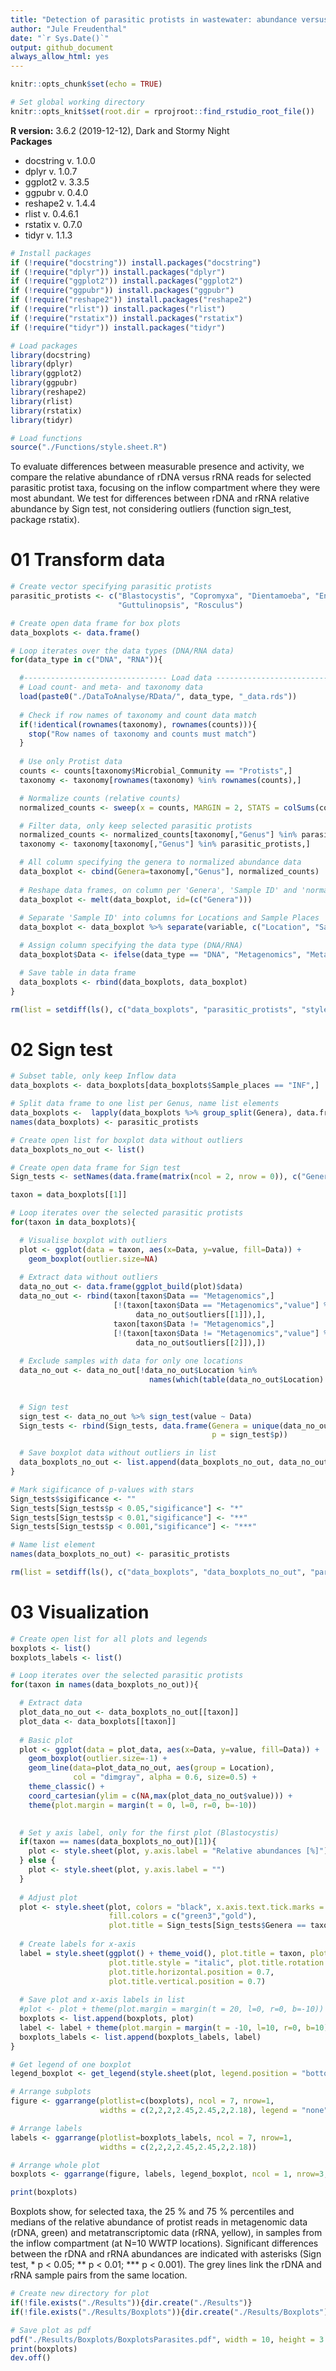 ```yaml
---
title: "Detection of parasitic protists in wastewater: abundance versus activity"  
author: "Jule Freudenthal"  
date: "`r Sys.Date()`"  
output: github_document
always_allow_html: yes
---
```

```r
knitr::opts_chunk$set(echo = TRUE)

# Set global working directory
knitr::opts_knit$set(root.dir = rprojroot::find_rstudio_root_file())
```

**R version:** 3.6.2 (2019-12-12), Dark and Stormy Night  
**Packages**

* docstring v. 1.0.0  
* dplyr v. 1.0.7  
* ggplot2 v. 3.3.5  
* ggpubr v. 0.4.0  
* reshape2 v. 1.4.4  
* rlist v. 0.4.6.1  
* rstatix v. 0.7.0  
* tidyr v. 1.1.3  

```r
# Install packages
if (!require("docstring")) install.packages("docstring")
if (!require("dplyr")) install.packages("dplyr")
if (!require("ggplot2")) install.packages("ggplot2")
if (!require("ggpubr")) install.packages("ggpubr")
if (!require("reshape2")) install.packages("reshape2")
if (!require("rlist")) install.packages("rlist")
if (!require("rstatix")) install.packages("rstatix")
if (!require("tidyr")) install.packages("tidyr")
```
```r
# Load packages
library(docstring)
library(dplyr)
library(ggplot2)
library(ggpubr)
library(reshape2)
library(rlist)
library(rstatix)
library(tidyr)

# Load functions
source("./Functions/style.sheet.R")
```

To evaluate differences between measurable presence and activity, we compare the relative abundance of rDNA versus rRNA reads for selected parasitic protist taxa, focusing on the inflow compartment where they were most abundant. We test for differences between rDNA and rRNA relative abundance by Sign test, not considering outliers (function sign_test, package rstatix).

# 01 Transform data 

```r
# Create vector specifying parasitic protists
parasitic_protists <- c("Blastocystis", "Copromyxa", "Dientamoeba", "Entamoeba", "Giardia", 
                        "Guttulinopsis", "Rosculus")

# Create open data frame for box plots
data_boxplots <- data.frame()

# Loop iterates over the data types (DNA/RNA data)
for(data_type in c("DNA", "RNA")){

  #-------------------------------- Load data -------------------------------#
  # Load count- and meta- and taxonomy data
  load(paste0("./DataToAnalyse/RData/", data_type, "_data.rds"))
  
  # Check if row names of taxonomy and count data match
  if(!identical(rownames(taxonomy), rownames(counts))){
    stop("Row names of taxonomy and counts must match")
  }
  
  # Use only Protist data
  counts <- counts[taxonomy$Microbial_Community == "Protists",]
  taxonomy <- taxonomy[rownames(taxonomy) %in% rownames(counts),]

  # Normalize counts (relative counts)
  normalized_counts <- sweep(x = counts, MARGIN = 2, STATS = colSums(counts), FUN = '/')*100

  # Filter data, only keep selected parasitic protists
  normalized_counts <- normalized_counts[taxonomy[,"Genus"] %in% parasitic_protists,]
  taxonomy <- taxonomy[taxonomy[,"Genus"] %in% parasitic_protists,]

  # All column specifying the genera to normalized abundance data 
  data_boxplot <- cbind(Genera=taxonomy[,"Genus"], normalized_counts)
  
  # Reshape data frames, on column per 'Genera', 'Sample ID' and 'normalized abundance'
  data_boxplot <- melt(data_boxplot, id=(c("Genera")))
  
  # Separate 'Sample ID' into columns for Locations and Sample Places  
  data_boxplot <- data_boxplot %>% separate(variable, c("Location", "Sample_places"), "_")

  # Assign column specifying the data type (DNA/RNA) 
  data_boxplot$Data <- ifelse(data_type == "DNA", "Metagenomics", "Metatranscriptomics")

  # Save table in data frame
  data_boxplots <- rbind(data_boxplots, data_boxplot) 
} 
```
```r
rm(list = setdiff(ls(), c("data_boxplots", "parasitic_protists", "style.sheet")))
```

# 02 Sign test

```r
# Subset table, only keep Inflow data
data_boxplots <- data_boxplots[data_boxplots$Sample_places == "INF",]

# Split data frame to one list per Genus, name list elements  
data_boxplots <-  lapply(data_boxplots %>% group_split(Genera), data.frame)
names(data_boxplots) <- parasitic_protists

# Create open list for boxplot data without outliers
data_boxplots_no_out <- list()

# Create open data frame for Sign test
Sign_tests <- setNames(data.frame(matrix(ncol = 2, nrow = 0)), c("Genera", "p"))

taxon = data_boxplots[[1]]

# Loop iterates over the selected parasitic protists
for(taxon in data_boxplots){

  # Visualise boxplot with outliers
  plot <- ggplot(data = taxon, aes(x=Data, y=value, fill=Data)) +
    geom_boxplot(outlier.size=NA) 
  
  # Extract data without outliers
  data_no_out <- data.frame(ggplot_build(plot)$data)
  data_no_out <- rbind(taxon[taxon$Data == "Metagenomics",]
                       [!(taxon[taxon$Data == "Metagenomics","value"] %in%
                            data_no_out$outliers[[1]]),],
                       taxon[taxon$Data != "Metagenomics",]
                       [!(taxon[taxon$Data != "Metagenomics","value"] %in%
                            data_no_out$outliers[[2]]),])
 
  # Exclude samples with data for only one locations 
  data_no_out <- data_no_out[!data_no_out$Location %in%
                               names(which(table(data_no_out$Location) != 2)),]
  

  # Sign test
  sign_test <- data_no_out %>% sign_test(value ~ Data)
  Sign_tests <- rbind(Sign_tests, data.frame(Genera = unique(data_no_out$Genera), 
                                             p = sign_test$p))

  # Save boxplot data without outliers in list
  data_boxplots_no_out <- list.append(data_boxplots_no_out, data_no_out)
}

# Mark sigificance of p-values with stars
Sign_tests$sigificance <- ""
Sign_tests[Sign_tests$p < 0.05,"sigificance"] <- "*"
Sign_tests[Sign_tests$p < 0.01,"sigificance"] <- "**"
Sign_tests[Sign_tests$p < 0.001,"sigificance"] <- "***"

# Name list element
names(data_boxplots_no_out) <- parasitic_protists
```
```r
rm(list = setdiff(ls(), c("data_boxplots", "data_boxplots_no_out", "parasitic_protists", "Sign_tests", "style.sheet")))
```

# 03 Visualization

```r
# Create open list for all plots and legends
boxplots <- list()
boxplots_labels <- list()

# Loop iterates over the selected parasitic protists
for(taxon in names(data_boxplots_no_out)){

  # Extract data
  plot_data_no_out <- data_boxplots_no_out[[taxon]]
  plot_data <- data_boxplots[[taxon]]
  
  # Basic plot
  plot <- ggplot(data = plot_data, aes(x=Data, y=value, fill=Data)) +
    geom_boxplot(outlier.size=-1) +
    geom_line(data=plot_data_no_out, aes(group = Location), 
              col = "dimgray", alpha = 0.6, size=0.5) +
    theme_classic() +
    coord_cartesian(ylim = c(NA,max(plot_data_no_out$value))) +
    theme(plot.margin = margin(t = 0, l=0, r=0, b=-10))

  
  # Set y axis label, only for the first plot (Blastocystis)
  if(taxon == names(data_boxplots_no_out)[1]){
    plot <- style.sheet(plot, y.axis.label = "Relative abundances [%]") 
  } else {
    plot <- style.sheet(plot, y.axis.label = "") 
  }
  
  # Adjust plot
  plot <- style.sheet(plot, colors = "black", x.axis.text.tick.marks = "", x.axis.label = "", 
                      fill.colors = c("green3","gold"),  
                      plot.title = Sign_tests[Sign_tests$Genera == taxon, "sigificance"]) 
  
  # Create labels for x-axis
  label = style.sheet(ggplot() + theme_void(), plot.title = taxon, plot.title.size = 12, 
                      plot.title.style = "italic", plot.title.rotation = 45, 
                      plot.title.horizontal.position = 0.7, 
                      plot.title.vertical.position = 0.7)
  
  # Save plot and x-axis labels in list
  #plot <- plot + theme(plot.margin = margin(t = 20, l=0, r=0, b=-10))
  boxplots <- list.append(boxplots, plot)
  label <- label + theme(plot.margin = margin(t = -10, l=10, r=0, b=10))
  boxplots_labels <- list.append(boxplots_labels, label)
}

# Get legend of one boxplot
legend_boxplot <- get_legend(style.sheet(plot, legend.position = "bottom"))

# Arrange subplots
figure <- ggarrange(plotlist=c(boxplots), ncol = 7, nrow=1,  
                    widths = c(2,2,2,2.45,2.45,2,2.18), legend = "none")

# Arrange labels
labels <- ggarrange(plotlist=boxplots_labels, ncol = 7, nrow=1,
                    widths = c(2,2,2,2.45,2.45,2,2.18))

# Arrange whole plot
boxplots <- ggarrange(figure, labels, legend_boxplot, ncol = 1, nrow=3, heights = c(2.8,1,0.2))

print(boxplots)
```

Boxplots show, for selected taxa, the 25 % and 75 % percentiles and medians of the relative abundance of protist reads in metagenomic data (rDNA, green) and metatranscriptomic data (rRNA, yellow), in samples from the inflow compartment (at N=10 WWTP locations). Significant differences between the rDNA and rRNA abundances are indicated with asterisks (Sign test, * p < 0.05; ** p < 0.01; *** p < 0.001). The grey lines link the rDNA and rRNA sample pairs from the same location.

```r
# Create new directory for plot
if(!file.exists("./Results")){dir.create("./Results")}
if(!file.exists("./Results/Boxplots")){dir.create("./Results/Boxplots")}

# Save plot as pdf
pdf("./Results/Boxplots/BoxplotsParasites.pdf", width = 10, height = 3.5)
print(boxplots)
dev.off()
```
